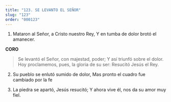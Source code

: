 ```yaml
---
title: "123. SE LEVANTO EL SEÑOR"
slug: "123"
order: "000123"
---
```

1. Mataron al Señor, a Cristo nuestro Rey, Y en tumba de dolor brotó el amanecer.
 
**CORO**
>Se levantó el Señor, con majestad, poder; Y así triunfó sobre el dolor.
Hoy proclamemos, pues, la gloria de su ser: Resucitó Jesús el Rey.

2.	Su pueblo se enlutó sumido de dolor,
Mas pronto el cuadro fue cambiado por la fe

3.	La piedra se apartó, Jesús resucitó;
Y ahora vive él, nos da su amor muy fiel.
